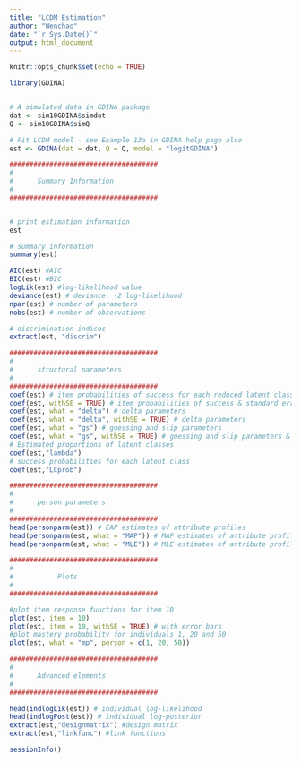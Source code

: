 ```yaml
---
title: "LCDM Estimation"
author: "Wenchao"
date: "`r Sys.Date()`"
output: html_document
---
```


```r
knitr::opts_chunk$set(echo = TRUE)
```

```r
library(GDINA)


# A simulated data in GDINA package
dat <- sim10GDINA$simdat
Q <- sim10GDINA$simQ

# Fit LCDM model - see Example 13a in GDINA help page also
est <- GDINA(dat = dat, Q = Q, model = "logitGDINA")

#####################################
#
#      Summary Information
# 
#####################################


# print estimation information
est

# summary information
summary(est)

AIC(est) #AIC
BIC(est) #BIC
logLik(est) #log-likelihood value
deviance(est) # deviance: -2 log-likelihood
npar(est) # number of parameters
nobs(est) # number of observations

# discrimination indices
extract(est, "discrim")

#####################################
#
#      structural parameters
# 
#####################################
coef(est) # item probabilities of success for each reduced latent class
coef(est, withSE = TRUE) # item probabilities of success & standard errors
coef(est, what = "delta") # delta parameters
coef(est, what = "delta", withSE = TRUE) # delta parameters
coef(est, what = "gs") # guessing and slip parameters
coef(est, what = "gs", withSE = TRUE) # guessing and slip parameters & standard errors
# Estimated proportions of latent classes
coef(est,"lambda")
# success probabilities for each latent class
coef(est,"LCprob")

#####################################
#
#      person parameters
# 
#####################################
head(personparm(est)) # EAP estimates of attribute profiles
head(personparm(est, what = "MAP")) # MAP estimates of attribute profiles
head(personparm(est, what = "MLE")) # MLE estimates of attribute profiles

#####################################
#
#           Plots
# 
#####################################

#plot item response functions for item 10
plot(est, item = 10)
plot(est, item = 10, withSE = TRUE) # with error bars
#plot mastery probability for individuals 1, 20 and 50
plot(est, what = "mp", person = c(1, 20, 50))

#####################################
#
#      Advanced elements
# 
#####################################

head(indlogLik(est)) # individual log-likelihood
head(indlogPost(est)) # individual log-posterior
extract(est,"designmatrix") #design matrix
extract(est,"linkfunc") #link functions

sessionInfo()
```
